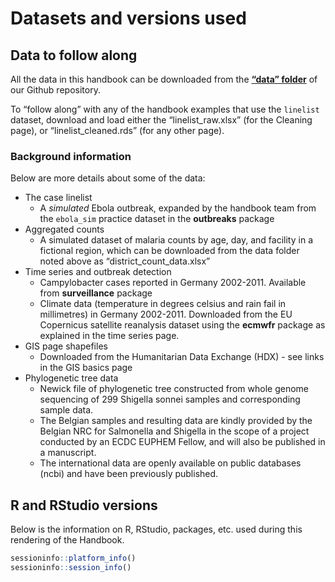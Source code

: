 # Datasets and versions used  

## Data to follow along  

All the data in this handbook can be downloaded from the **["data" folder](https://github.com/nsbatra/Epi_R_handbook/tree/master/data)** of our Github repository.  

To "follow along" with any of the handbook examples that use the `linelist` dataset, download and load either the "linelist_raw.xlsx" (for the Cleaning page), or "linelist_cleaned.rds" (for any other page).  

### Background information  

Below are more details about some of the data: 

* The case linelist  
     * A *simulated* Ebola outbreak, expanded by the handbook team from the `ebola_sim` practice dataset in the **outbreaks** package  
     
* Aggregated counts  
     * A simulated dataset of malaria counts by age, day, and facility in a fictional region, which can be downloaded from the data folder noted above as "district_count_data.xlsx"  
     
* Time series and outbreak detection  
     * Campylobacter cases reported in Germany 2002-2011. Available from **surveillance** package
     * Climate data (temperature in degrees celsius and rain fail in millimetres) in Germany 2002-2011. Downloaded from the EU Copernicus satellite reanalysis dataset using the **ecmwfr** package as explained in the time series page.  

* GIS page shapefiles  
     * Downloaded from the Humanitarian Data Exchange (HDX) - see links in the GIS basics page  

* Phylogenetic tree data  
     * Newick file of phylogenetic tree constructed from whole genome sequencing of 299 Shigella sonnei samples and corresponding sample data.
     * The Belgian samples and resulting data are kindly provided by the Belgian NRC for Salmonella and Shigella in the scope of a project conducted by an ECDC EUPHEM Fellow, and will also be published in a manuscript.  
     * The international data are openly available on public databases (ncbi) and have been previously published.  
     


## R and RStudio versions  

Below is the information on R, RStudio, packages, etc. used during this rendering of the Handbook.  


```r
sessioninfo::platform_info()
sessioninfo::session_info()
```

```r

```
